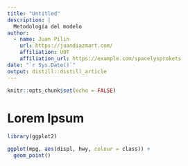 ```yaml
---
title: "Untitled"
description: |
  Metodología del modelo
author:
  - name: Juan Pilin
    url: https://juandiazmart.com/
    affiliation: UOT
    affiliation_url: https://example.com/spacelysprokets
date: "`r Sys.Date()`"
output: distill::distill_article
---
```


```r
knitr::opts_chunk$set(echo = FALSE)
```

# Lorem Ipsum

```r
library(ggplot2)

ggplot(mpg, aes(displ, hwy, colour = class)) + 
  geom_point()
```




